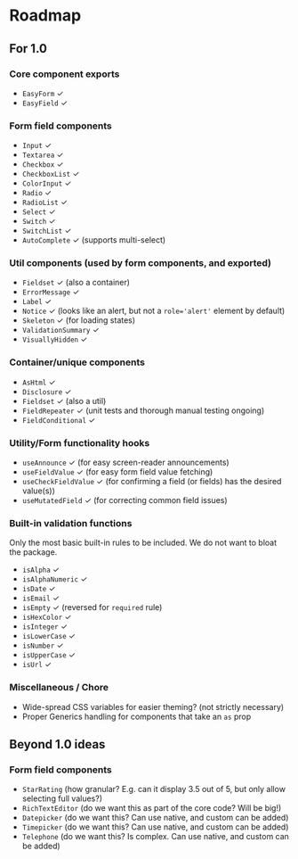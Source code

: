 
<Meta title="Roadmap" />

# Roadmap

## For 1.0

### Core component exports

* `EasyForm` ✓
* `EasyField` ✓

### Form field components

* `Input` ✓
* `Textarea` ✓
* `Checkbox` ✓
* `CheckboxList` ✓
* `ColorInput` ✓
* `Radio` ✓
* `RadioList` ✓
* `Select` ✓
* `Switch` ✓
* `SwitchList` ✓
* `AutoComplete` ✓ (supports multi-select)

### Util components (used by form components, and exported)

* `Fieldset` ✓ (also a container)
* `ErrorMessage` ✓
* `Label` ✓
* `Notice` ✓ (looks like an alert, but not a `role='alert'` element by default)
* `Skeleton` ✓ (for loading states)
* `ValidationSummary` ✓
* `VisuallyHidden` ✓

### Container/unique components

* `AsHtml` ✓
* `Disclosure` ✓
* `Fieldset` ✓ (also a util)
* `FieldRepeater` ✓ (unit tests and thorough manual testing ongoing)
* `FieldConditional` ✓

### Utility/Form functionality hooks

* `useAnnounce` ✓ (for easy screen-reader announcements)
* `useFieldValue` ✓ (for easy form field value fetching)
* `useCheckFieldValue` ✓ (for confirming a field (or fields) has the desired value(s))
* `useMutatedField` ✓ (for correcting common field issues)

### Built-in validation functions

Only the most basic built-in rules to be included. We do not want to bloat the package.

* `isAlpha` ✓
* `isAlphaNumeric` ✓
* `isDate` ✓
* `isEmail` ✓
* `isEmpty` ✓ (reversed for `required` rule)
* `isHexColor` ✓
* `isInteger` ✓
* `isLowerCase` ✓
* `isNumber` ✓
* `isUpperCase` ✓
* `isUrl` ✓

### Miscellaneous / Chore

* Wide-spread CSS variables for easier theming? (not strictly necessary)
* Proper Generics handling for components that take an `as` prop

## Beyond 1.0 ideas

### Form field components

* `StarRating` (how granular? E.g. can it display 3.5 out of 5, but only allow selecting full values?)
* `RichTextEditor` (do we want this as part of the core code? Will be big!)
* `Datepicker` (do we want this? Can use native, and custom can be added)
* `Timepicker` (do we want this? Can use native, and custom can be added)
* `Telephone` (do we want this? Is complex. Can use native, and custom can be added)
